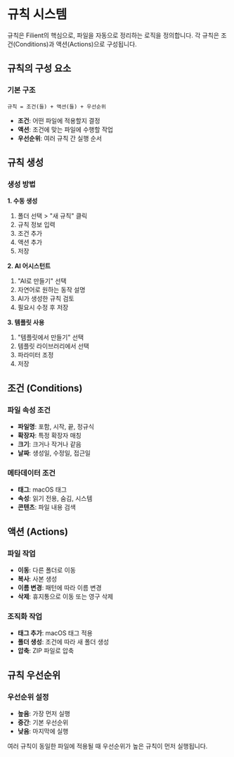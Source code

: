 # 규칙 시스템

규칙은 Filient의 핵심으로, 파일을 자동으로 정리하는 로직을 정의합니다. 각 규칙은 조건(Conditions)과 액션(Actions)으로 구성됩니다.

## 규칙의 구성 요소

### 기본 구조
```
규칙 = 조건(들) + 액션(들) + 우선순위
```

- **조건**: 어떤 파일에 적용할지 결정
- **액션**: 조건에 맞는 파일에 수행할 작업
- **우선순위**: 여러 규칙 간 실행 순서

## 규칙 생성

### 생성 방법

**1. 수동 생성**
1. 폴더 선택 > "새 규칙" 클릭
2. 규칙 정보 입력
3. 조건 추가
4. 액션 추가
5. 저장

**2. AI 어시스턴트**
1. "AI로 만들기" 선택
2. 자연어로 원하는 동작 설명
3. AI가 생성한 규칙 검토
4. 필요시 수정 후 저장

**3. 템플릿 사용**
1. "템플릿에서 만들기" 선택
2. 템플릿 라이브러리에서 선택
3. 파라미터 조정
4. 저장

## 조건 (Conditions)

### 파일 속성 조건
- **파일명**: 포함, 시작, 끝, 정규식
- **확장자**: 특정 확장자 매칭
- **크기**: 크거나 작거나 같음
- **날짜**: 생성일, 수정일, 접근일

### 메타데이터 조건
- **태그**: macOS 태그
- **속성**: 읽기 전용, 숨김, 시스템
- **콘텐츠**: 파일 내용 검색

## 액션 (Actions)

### 파일 작업
- **이동**: 다른 폴더로 이동
- **복사**: 사본 생성
- **이름 변경**: 패턴에 따라 이름 변경
- **삭제**: 휴지통으로 이동 또는 영구 삭제

### 조직화 작업
- **태그 추가**: macOS 태그 적용
- **폴더 생성**: 조건에 따라 새 폴더 생성
- **압축**: ZIP 파일로 압축

## 규칙 우선순위

### 우선순위 설정
- **높음**: 가장 먼저 실행
- **중간**: 기본 우선순위
- **낮음**: 마지막에 실행

여러 규칙이 동일한 파일에 적용될 때 우선순위가 높은 규칙이 먼저 실행됩니다.